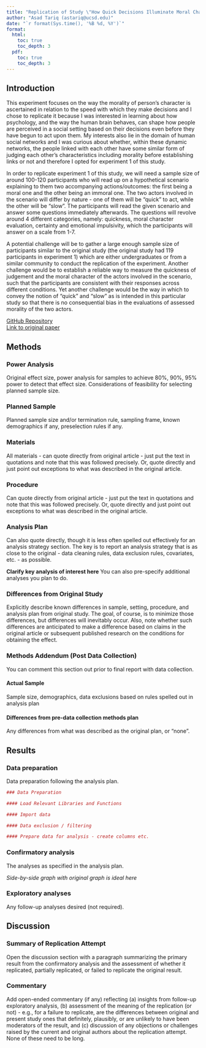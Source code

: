 ```yaml
---
title: "Replication of Study \"How Quick Decisions Illuminate Moral Character\" by Critcher et al. (2013, Social Psychological and Personality Science)"
author: "Asad Tariq (astariq@ucsd.edu)"
date: "`r format(Sys.time(), '%B %d, %Y')`"
format:
  html:
    toc: true
    toc_depth: 3
  pdf:
    toc: true
    toc_depth: 3
---
```


<!-- Replication reports should all use this template to standardize reporting across projects.  These reports will be public supplementary materials that accompany the summary report(s) of the aggregate results. -->

## Introduction

<!-- [No abstract is needed.]  Each replication project will have a straightforward, no frills report of the study and results.  These reports will be publicly available as supplementary material for the aggregate report(s) of the project as a whole.  Also, to maximize project integrity, the intro and methods will be written and critiqued in advance of data collection.  Introductions can be just 1-2 paragraphs clarifying the main idea of the original study, the target finding for replication, and any other essential information.  It will NOT have a literature review -- that is in the original publication. You can write both the introduction and the methods in past tense.   -->

This experiment focuses on the way the morality of person's character is ascertained in relation to the speed with which they make decisions and I chose to replicate it because I was interested in learning about how psychology, and the way the human brain behaves, can shape how people are perceived in a social setting based on their decisions even before they have begun to act upon them. My interests also lie in the domain of human social networks and I was curious about whether, within these dynamic networks, the people linked with each other have some similar form of judging each other's characteristics including morality before establishing links or not and therefore I opted for experiment 1 of this study.

In order to replicate experiment 1 of this study, we will need a sample size of around 100-120 participants who will read up on a hypothetical scenario explaining to them two accompanying actions/outcomes: the first being a moral one and the other being an immoral one. The two actors involved in the scenario will differ by nature - one of them will be "quick" to act, while the other will be "slow". The participants will read the given scenario and answer some questions immediately afterwards. The questions will revolve around 4 different categories, namely: quickness, moral character evaluation, certainty and emotional impulsivity, which the participants will answer on a scale from 1-7.

A potential challenge will be to gather a large enough sample size of participants similar to the original study (the original study had 119 participants in experiment 1) which are either undergraduates or from a similar community to conduct the replication of the experiment. Another challenge would be to establish a reliable way to measure the quickness of judgement and the moral character of the actors involved in the scenario, such that the participants are consistent with their responses across different conditions. Yet another challenge would be the way in which to convey the notion of "quick" and "slow" as is intended in this particular study so that there is no consequential bias in the evaluations of assessed morality of the two actors.

[GitHub Repository](https://github.com/Asad-Tariq/critcher2013)
</br>
[Link to original paper](https://github.com/Asad-Tariq/critcher2013/blob/main/original_paper/Critcher_et_al_2013.pdf)

## Methods

### Power Analysis

Original effect size, power analysis for samples to achieve 80%, 90%, 95% power to detect that effect size.  Considerations of feasibility for selecting planned sample size.

### Planned Sample

Planned sample size and/or termination rule, sampling frame, known demographics if any, preselection rules if any.

### Materials

All materials - can quote directly from original article - just put the text in quotations and note that this was followed precisely.  Or, quote directly and just point out exceptions to what was described in the original article.

### Procedure	

Can quote directly from original article - just put the text in quotations and note that this was followed precisely.  Or, quote directly and just point out exceptions to what was described in the original article.

### Analysis Plan

Can also quote directly, though it is less often spelled out effectively for an analysis strategy section.  The key is to report an analysis strategy that is as close to the original - data cleaning rules, data exclusion rules, covariates, etc. - as possible.  

**Clarify key analysis of interest here**  You can also pre-specify additional analyses you plan to do.

### Differences from Original Study

Explicitly describe known differences in sample, setting, procedure, and analysis plan from original study.  The goal, of course, is to minimize those differences, but differences will inevitably occur.  Also, note whether such differences are anticipated to make a difference based on claims in the original article or subsequent published research on the conditions for obtaining the effect.

### Methods Addendum (Post Data Collection)

You can comment this section out prior to final report with data collection.

#### Actual Sample
  Sample size, demographics, data exclusions based on rules spelled out in analysis plan

#### Differences from pre-data collection methods plan
  Any differences from what was described as the original plan, or “none”.


## Results


### Data preparation

Data preparation following the analysis plan.
	
```r
### Data Preparation

#### Load Relevant Libraries and Functions

#### Import data

#### Data exclusion / filtering

#### Prepare data for analysis - create columns etc.
```

### Confirmatory analysis

The analyses as specified in the analysis plan.  

*Side-by-side graph with original graph is ideal here*

### Exploratory analyses

Any follow-up analyses desired (not required).  

## Discussion

### Summary of Replication Attempt

Open the discussion section with a paragraph summarizing the primary result from the confirmatory analysis and the assessment of whether it replicated, partially replicated, or failed to replicate the original result.  

### Commentary

Add open-ended commentary (if any) reflecting (a) insights from follow-up exploratory analysis, (b) assessment of the meaning of the replication (or not) - e.g., for a failure to replicate, are the differences between original and present study ones that definitely, plausibly, or are unlikely to have been moderators of the result, and (c) discussion of any objections or challenges raised by the current and original authors about the replication attempt.  None of these need to be long.
